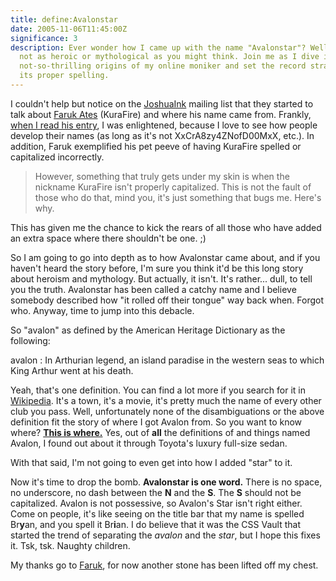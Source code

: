 ```yaml
---
title: define:Avalonstar
date: 2005-11-06T11:45:00Z
significance: 3
description: Ever wonder how I came up with the name "Avalonstar"? Well, it's
  not as heroic or mythological as you might think. Join me as I dive into the
  not-so-thrilling origins of my online moniker and set the record straight on
  its proper spelling.
---
```


I couldn't help but notice on the [JoshuaInk][1] mailing list that they started to talk about [Faruk Ates][2] (KuraFire) and where his name came from. Frankly, [when I read his entry][3], I was enlightened, because I love to see how people develop their names (as long as it's not XxCrA8zy4ZNofD00MxX, etc.). In addition, Faruk exemplified his pet peeve of having KuraFire spelled or capitalized incorrectly.

> However, something that truly gets under my skin is when the nickname KuraFire isn't properly capitalized. This is not the fault of those who do that, mind you, it's just something that bugs me. Here's why.

This has given me the chance to kick the rears of all those who have added an extra space where there shouldn't be one. ;)

So I am going to go into depth as to how Avalonstar came about, and if you haven't heard the story before, I'm sure you think it'd be this long story about heroism and mythology. But actually, it isn't. It's rather... dull, to tell you the truth. Avalonstar has been called a catchy name and I believe somebody described how "it rolled off their tongue" way back when. Forgot who. Anyway, time to jump into this debacle.

So "avalon" as defined by the American Heritage Dictionary as the following:

avalon
: In Arthurian legend, an island paradise in the western seas to which King Arthur went at his death.

Yeah, that's one definition. You can find a lot more if you search for it in [Wikipedia][4]. It's a town, it's a movie, it's pretty much the name of every other club you pass. Well, unfortunately none of the disambiguations or the above definition fit the story of where I got Avalon from. So you want to know where? [**This is where.**][5] Yes, out of **all** the definitions of and things named Avalon, I found out about it through Toyota's luxury full-size sedan.

With that said, I'm not going to even get into how I added "star" to it.

Now it's time to drop the bomb. **Avalonstar is one word.** There is no space, no underscore, no dash between the **N** and the **S**. The **S** should not be capitalized. Avalon is not possessive, so Avalon's Star isn't right either. Come on people, it's like seeing on the title bar that my name is spelled Br**y**an, and you spell it Br**i**an. I do believe that it was the CSS Vault that started the trend of separating the _avalon_ and the _star_, but I hope this fixes it. Tsk, tsk. Naughty children.

My thanks go to [Faruk][2], for now another stone has been lifted off my chest.

[1]: http://joshuaink.com
[2]: http://kurafire.net
[3]: http://kurafire.net/log/archive/2005/07/20/define-kurafire
[4]: http://en.wikipedia.org/wiki/Avalon_%28disambiguation%29
[5]: http://toyota.com/avalon/index.html?s_van=GM_TN_AVALON_INDEX
